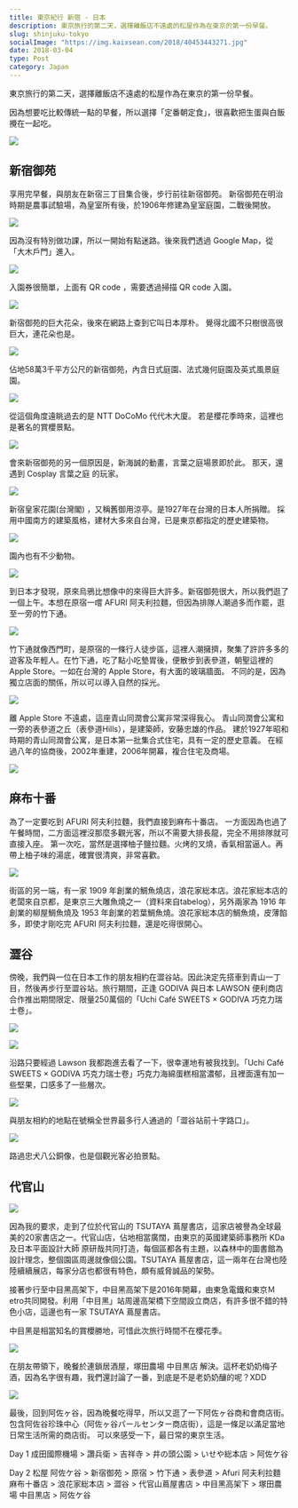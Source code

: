 ```yaml
---
title: 東京紀行 新宿 - 日本
description: 東京旅行的第二天，選擇離飯店不遠處的松屋作為在東京的第一份早餐。
slug: shinjuku-tokyo
socialImage: "https://img.kaixsean.com/2018/40453443271.jpg"
date: 2018-03-04
type: Post
category: Japan
---
```


東京旅行的第二天，選擇離飯店不遠處的松屋作為在東京的第一份早餐。

因為想要吃比較傳統一點的早餐，所以選擇「定番朝定食」，很喜歡把生蛋與白飯攪在一起吃。

![](https://img.kaixsean.com/2018/40453443271.jpg)

## 新宿御苑

享用完早餐，與朋友在新宿三丁目集合後，步行前往新宿御苑。 新宿御苑在明治時期是農事試驗場，為皇室所有後，於1906年修建為皇室庭園，二戰後開放。

![](https://img.kaixsean.com/2018/26582473978.jpg)

因為沒有特別做功課，所以一開始有點迷路。後來我們透過 Google Map，從「大木戶門」進入。

![](https://img.kaixsean.com/2018/40409639162.jpg)

入園券很簡單，上面有 QR code ，需要透過掃描 QR code 入園。

![](https://img.kaixsean.com/2018/26582473418.jpg)

新宿御苑的巨大花朵，後來在網路上查到它叫日本厚朴。 覺得北國不只樹很高很巨大，連花朵也是。

![](https://img.kaixsean.com/2018/40409638522.jpg)

佔地58萬3千平方公尺的新宿御苑，內含日式庭園、法式幾何庭園及英式風景庭園。

![](https://img.kaixsean.com/2018/26582472808.jpg)

從這個角度遠眺過去的是 NTT DoCoMo 代代木大廈。 若是櫻花季時來，這裡也是著名的賞櫻景點。

![](https://img.kaixsean.com/2018/40409719152.jpg)

會來新宿御苑的另一個原因是，新海誠的動畫，言葉之庭場景即於此。 那天，還遇到 Cosplay 言葉之庭 的玩家。

![](https://img.kaixsean.com/2018/40409637732.jpg)

新宿皇家花園(台灣閣) ，又稱舊御用涼亭。是1927年在台灣的日本人所捐贈。 採用中國南方的建築風格，建材大多來自台灣，已是東京都指定的歷史建築物。

![](https://img.kaixsean.com/2018/26582472098.jpg)

園內也有不少動物。

![](https://img.kaixsean.com/2018/40409636712.jpg)

到日本才發現，原來烏鴉比想像中的來得巨大許多。新宿御苑很大，所以我們逛了一個上午。本想在原宿一嚐 AFURI 阿夫利拉麵，但因為排隊人潮過多而作罷，逛至一旁的竹下通。

![](https://img.kaixsean.com/2018/26582564558.jpg)

竹下通就像西門町，是原宿的一條行人徒步區，這裡人潮擁擠，聚集了許許多多的遊客及年輕人。在竹下通，吃了點小吃墊胃後，便散步到表參道，朝聖這裡的 Apple Store。一如在台灣的 Apple Store，有大面的玻璃牆面。 不同的是，因為獨立店面的關係，所以可以導入自然的採光。

![](https://img.kaixsean.com/2018/40409636052.jpg)

離 Apple Store 不遠處，這座青山同潤會公寓非常深得我心。 青山同潤會公寓和一旁的表參道之丘（表參道Hills），是建築師，安藤忠雄的作品。 建於1927年昭和時期的青山同潤會公寓，是日本第一批集合式住宅，具有一定的歷史意義。 在經過八年的協商後，2002年重建，2006年開幕，複合住宅及商場。

![](https://img.kaixsean.com/2018/26582564118.jpg)

## 麻布十番

為了一定要吃到 AFURI 阿夫利拉麵，我們直接到麻布十番店。 一方面因為也過了午餐時間，二方面這裡沒那麼多觀光客，所以不需要大排長龍，完全不用排隊就可直接入座。 第一次吃，當然是選擇柚子鹽拉麵。火烤的叉燒，香氣相當逼人。再帶上柚子味的湯底，確實很清爽，非常喜歡。

![](https://img.kaixsean.com/2018/40409635712.jpg)

街區的另一端，有一家 1909 年創業的鯛魚燒店，浪花家総本店。浪花家総本店的老闆來自京都，是東京三大雕魚燒之一（資料來自tabelog），另外兩家為 1916 年創業的柳屋鯛魚燒及 1953 年創業的若葉鯛魚燒。浪花家総本店的鯛魚燒，皮薄餡多，即使才剛吃完 AFURI 阿夫利拉麵，還是吃得很開心。

## 澀谷

傍晚，我們與一位在日本工作的朋友相約在澀谷站。因此決定先搭車到青山一丁目，然後再步行至澀谷站。旅行期間，正逢 GODIVA 與日本 LAWSON 便利商店合作推出期間限定、限量250萬個的「Uchi Café SWEETS × GODIVA 巧克力瑞士卷」。

![](https://img.kaixsean.com/2018/40409635492.jpg)

![](https://img.kaixsean.com/2018/40409635352.jpg)

沿路只要經過 Lawson 我都跑進去看了一下，很幸運地有被我找到。「Uchi Café SWEETS × GODIVA 巧克力瑞士卷」巧克力海綿蛋糕相當濃郁，且裡面還有加一些堅果，口感多了一些層次。

![](https://img.kaixsean.com/2018/40409635102.jpg)

與朋友相約的地點在號稱全世界最多行人通過的「澀谷站前十字路口」。

![](https://img.kaixsean.com/2018/40409634842.jpg)

路過忠犬八公銅像，也是個觀光客必拍景點。

## 代官山

![](https://img.kaixsean.com/2018/40409634532.jpg)

因為我的要求，走到了位於代官山的 TSUTAYA 蔦屋書店，這家店被譽為全球最美的20家書店之一。代官山店，佔地相當廣闊，由東京的英國建築師事務所 KDa及日本平面設計大師 原研哉共同打造，每個區都各有主題，以森林中的圖書館為設計理念，整個園區周邊就像個公園。TSUTAYA 蔦屋書店，這一兩年在台灣也陸陸續續展店，每家分店也都很有特色，頗有威脅誠品的架勢。

接著步行至中目黑高架下，中目黑高架下是2016年開幕，由東急電鐵和東京Ｍetro共同開發。利用「中目黑」站周邊高架橋下空間設立商店，有許多很不錯的特色小店，這邊也有一家 TSUTAYA 蔦屋書店。

中目黑是相當知名的賞櫻勝地，可惜此次旅行時間不在櫻花季。

![](https://img.kaixsean.com/2018/40409633942.jpg)

在朋友帶領下，晚餐於連鎖居酒屋，塚田農場 中目黒店 解決。這杯老奶奶梅子酒，因為名字很有趣，我們還討論了一番，到底是不是老奶奶釀的呢？XDD 

![](https://img.kaixsean.com/2018/40409633112.jpg)

最後，回到阿佐ヶ谷，因為晚餐吃得早，所以又逛了一下阿佐ヶ谷商和會商店街。包含阿佐谷珍珠中心（阿佐ヶ谷パールセンター商店街），這是一條足以滿足當地日常生活所需的商店街。 可以來感受一下，最日常的東京生活。

Day 1 成田國際機場 > 讚兵衛 > 吉祥寺 > 井の頭公園 > いせや総本店 > 阿佐ケ谷

Day 2 松屋 阿佐ケ谷 > 新宿御苑 > 原宿 > 竹下通 > 表參道 > Afuri 阿夫利拉麵 麻布十番店 > 浪花家総本店 > 澀谷 > 代官山蔦屋書店 > 中目黑高架下 > 塚田農場 中目黒店 > 阿佐ケ谷

